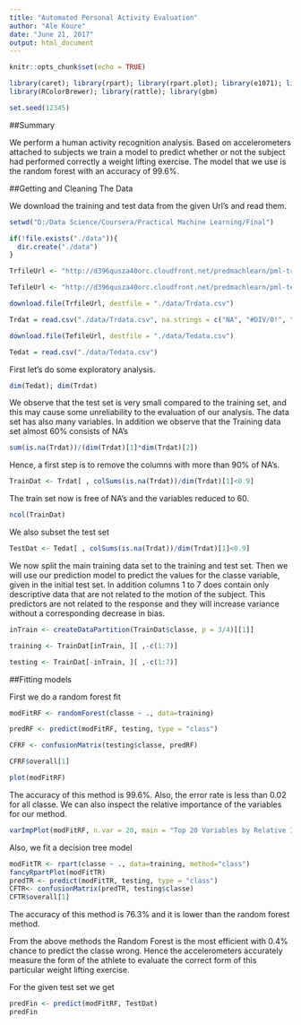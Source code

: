 ---
title: "Automated Personal Activity Evaluation"
author: "Ale Koure"
date: "June 21, 2017"
output: html_document
---

```{r setup, include=FALSE}
knitr::opts_chunk$set(echo = TRUE)
```
```{r, message=FALSE}
library(caret); library(rpart); library(rpart.plot); library(e1071); library(randomForest);
library(RColorBrewer); library(rattle); library(gbm)

set.seed(12345)
```

##Summary

We perform a human activity recognition analysis. Based on accelerometers attached to subjects we train a model to predict whether or not the subject had performed correctly a weight lifting exercise. The model that we use is the random forest with an accuracy of 99.6%.  

##Getting and Cleaning The Data

We download the training and test data from the given Url's and read them. 

```{r, message=FALSE}
setwd("D:/Data Science/Coursera/Practical Machine Learning/Final")

if(!file.exists("./data")){
  dir.create("./data")
}

TrfileUrl <- "http://d396qusza40orc.cloudfront.net/predmachlearn/pml-training.csv"

TefileUrl <- "http://d396qusza40orc.cloudfront.net/predmachlearn/pml-testing.csv"

download.file(TrfileUrl, destfile = "./data/Trdata.csv")

Trdat = read.csv("./data/Trdata.csv", na.strings = c("NA", "#DIV/0!", ""))

download.file(TefileUrl, destfile = "./data/Tedata.csv")

Tedat = read.csv("./data/Tedata.csv")

```

First let's do some exploratory analysis. 
```{r}
dim(Tedat); dim(Trdat)
```
We observe that the test set is very small compared to the training set, and this may cause some unreliability to the evaluation of our analysis. The data set has also many variables. In addition we observe that the Training data set almost 60% consists of NA's
```{r}
sum(is.na(Trdat))/(dim(Trdat)[1]*dim(Trdat)[2])
```
Hence, a first step is to remove the columns with more than 90% of NA's. 
```{r}
TrainDat <- Trdat[ , colSums(is.na(Trdat))/dim(Trdat)[1]<0.9]
```
The train set now is free of NA's and the variables reduced to 60.
```{r}
ncol(TrainDat)
```
We also subset the test set
```{r}
TestDat <- Tedat[ , colSums(is.na(Trdat))/dim(Trdat)[1]<0.9]
```
We now split the main training data set to the training and test set. Then we will use our prediction model to predict the values for the classe variable, given in the initial test set. In addition columns 1 to 7 does contain only descriptive data that are not related to the motion of the subject. This predictors are not related to the response and they will increase variance without a corresponding decrease in bias. 

```{r}
inTrain <- createDataPartition(TrainDat$classe, p = 3/4)[[1]]

training <- TrainDat[inTrain, ][ ,-c(1:7)]

testing <- TrainDat[-inTrain, ][ ,-c(1:7)]
```

##Fitting models

First we do a random forest fit

```{r}
modFitRF <- randomForest(classe ~ ., data=training)

predRF <- predict(modFitRF, testing, type = "class")

CFRF <- confusionMatrix(testing$classe, predRF)

CFRF$overall[1]

plot(modFitRF)
```
The accuracy of this method is 99.6%. Also, the error rate is less than 0.02 for all classe. We can also inspect the relative importance of the variables for our method. 


```{r}
varImpPlot(modFitRF, n.var = 20, main = "Top 20 Variables by Relative Importance")
```

Also, we fit a decision tree model

```{r}
modFitTR <- rpart(classe ~ ., data=training, method="class")
fancyRpartPlot(modFitTR)
predTR <- predict(modFitTR, testing, type = "class")
CFTR<- confusionMatrix(predTR, testing$classe)
CFTR$overall[1]

```
The accuracy of this method is 76.3% and it is lower than the random forest method. 

From the above methods the Random Forest is the most efficient with 0.4% chance to predict the classe wrong. Hence the accelerometers accurately measure the form of the athlete to evaluate the correct form of this particular weight lifting exercise. 

For the given test set we get

```{r}
predFin <- predict(modFitRF, TestDat)
predFin
```












